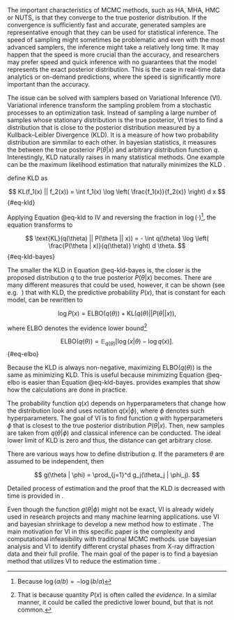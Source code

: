 The important characteristics of MCMC methods, such as HA, MHA, HMC or NUTS, is that they converge to the true posterior distribution.
If the convergence is sufficiently fast and accurate, generated samples are representative enough that they can be used for
statistical inference. The speed of sampling might sometimes be problematic and even
with the most advanced samplers, the inference might take a relatively long time.  It may happen that the speed is more crucial than 
the accuracy, and researchers may prefer speed and quick inference with no guarantees that the model represents the exact posterior
distribution. This is the case in real-time data analytics or on-demand predictions, where the speed is significantly more
important than the accuracy.

The issue can be solved with samplers based on Variational Inference (VI). Variational inference transform the sampling problem
from a stochastic processes to an optimization task. Instead of sampling a large number of samples whose stationary distribution
is the true posterior, VI tries to find a distribution that is close to the posterior distribution measured by a Kullback–Leibler Divergence (KLD).
It is a measure of how two probability distribution are simmilar to each other. In bayesian statistics, it measures the 
\enquote{distance} between the true posterior $P(\theta | x)$ and arbitrary distribution function $q$. Interestingly, KLD naturally raises in many statistical methods. One example
can be the maximum likelihood estimation that naturally minimizes the KLD \parencite{ranganath2017black}.

\parencite{KullbackLeibler1951_InformationSufficiency} define KLD as

$$
KL(f_1(x) || f_2(x)) = \int f_1(x) \log \left( 
    \frac{f_1(x)}{f_2(x)}
\right) d x
$$ {#eq-kld}

Applying Equation @eq-kld to IV and reversing the fraction in $\log (\cdot)$[^log-reverse], the equation transforms to

[^log-reverse]: Because $\log (a/b) = -\log(b/a)$

$$
\text{KL}(q(\theta) || P(\theta || x)) = - \int q(\theta) \log \left( 
    \frac{P(\theta | x)}{q(\theta)}
\right) d \theta.
$$ {#eq-kld-bayes}

The smaller the KLD in Equation @eq-kld-bayes is, the closer is the proposed distribution $q$ to the true posterior $P(\theta|x)$ becomes.
There are many different measures that could be used, however, it can be shown (see e.g. 
\parencite{Sjolund2023_TutorialParametricVariational}) that
with KLD, the predictive probability $P(x)$, that is constant for each model, can be rewritten to

$$
\log P(x) = \text{ELBO}(q(\theta)) + \text{KL}(q(\theta) || P(\theta || x)),
$$

where ELBO denotes the evidence lower bound[^elbo]

[^elbo]: That is because quantity $P(x)$ is often called the *evidence*. In a similar manner, it could be called the 
predictive lower bound, but that is not common.

$$
\text{ELBO}(q(\theta)) = \mathbb{E}_{q(\theta)} \left[ \log (x | \theta) - \log q(x) \right].
$$ {#eq-elbo}

Because the KLD is always non-negative, maximizing $\text{ELBO}(q(\theta))$ is the same as minimizing KLD. This is useful because 
minimizing Equation @eq-elbo is easier than Equation @eq-kld-bayes. \parencite{Sjolund2023_TutorialParametricVariational} provides
examples that show how the calculations are done in practice.

The probability function $q(x)$ depends on hyperparameters that change how the distribution look and 
\parencite[Chap. 13.7]{Gelman2014_BayesianDataAnalysis} uses notation $q(x|\phi)$, where $\phi$ denotes such hyperparameters. 
The goal of VI is to find function $q$ with hyperparameters $\phi$ that is 
closest to the true posterior distribution $P(\theta | x)$. Then, new samples are taken from $q(\theta | \phi)$ and classical
inference can be conducted. The ideal lower limit of KLD is zero and thus, the distance can get arbitrary close.

There are various ways how to define distribution $q$. If the parameters $\theta$ are assumed to be independent, then

$$
g(\theta | \phi) = \prod_{j=1}^d g_j(\theta_j | \phi_j).
$$

Detailed process of estimation and the proof that the KLD is decreased with time is provided in \parencite[Chap. 13.7]{Gelman2014_BayesianDataAnalysis}.

Even though the function $g(\theta | \phi)$ might not be exact, VI is already widely used in research projects and 
many machine learning applications.
\parencite{GefangEtAl2019_VariationalBayesianInference} use VI and bayesian shrinkage to develop a new method how to estimate 
*\enquote{Vector Autoregressive models that have hundreds of macroeconomic variables, or more}*. The main motivation for VI in this
specific paper is the complexity and computational infeasibility with traditional MCMC methods.
\parencite{MurakamiEtAl2025_RapidComprehensiveSearch} use bayesian analysis and VI to identify different crystal phases from
X-ray diffraction data and their full profile. The main goal of the paper is to find a bayesian method that utilizes VI to reduce 
the estimation time *\enquote{from a few hours to seconds}*.


